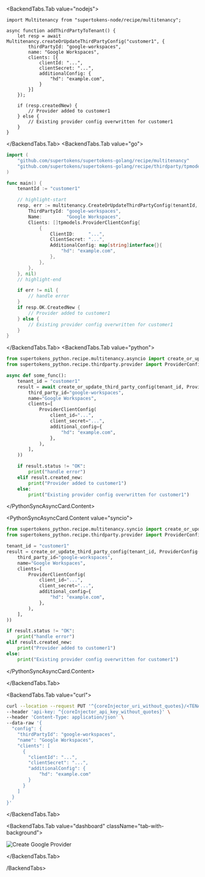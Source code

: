 

<BackendTabs enableCurl enableDashboard isSubTab={true}>

<BackendTabs.Tab value="nodejs">

```tsx
import Multitenancy from "supertokens-node/recipe/multitenancy";

async function addThirdPartyToTenant() {
    let resp = await Multitenancy.createOrUpdateThirdPartyConfig("customer1", {
        thirdPartyId: "google-workspaces",
        name: "Google Workspaces",
        clients: [{
            clientId: "...",
            clientSecret: "...",
            additionalConfig: {
                "hd": "example.com",
            }
        }]
    });

    if (resp.createdNew) {
        // Provider added to customer1
    } else {
        // Existing provider config overwritten for customer1
    }
}
```

</BackendTabs.Tab>
<BackendTabs.Tab value="go">

```go
import (
	"github.com/supertokens/supertokens-golang/recipe/multitenancy"
	"github.com/supertokens/supertokens-golang/recipe/thirdparty/tpmodels"
)

func main() {
	tenantId := "customer1"

	// highlight-start
	resp, err := multitenancy.CreateOrUpdateThirdPartyConfig(tenantId, tpmodels.ProviderConfig{
		ThirdPartyId: "google-workspaces",
		Name:         "Google Workspaces",
		Clients: []tpmodels.ProviderClientConfig{
			{
				ClientID:     "...",
				ClientSecret: "...",
                AdditionalConfig: map[string]interface{}{
                    "hd": "example.com",
                },
			},
		},
	}, nil)
	// highlight-end

	if err != nil {
		// handle error
	}
	if resp.OK.CreatedNew {
		// Provider added to customer1
	} else {
		// Existing provider config overwritten for customer1
	}
}
```

</BackendTabs.Tab>
<BackendTabs.Tab value="python">

<PythonSyncAsyncCard>
<PythonSyncAsyncCard.Content value="asyncio">


```python
from supertokens_python.recipe.multitenancy.asyncio import create_or_update_third_party_config
from supertokens_python.recipe.thirdparty.provider import ProviderConfig, ProviderClientConfig

async def some_func():
    tenant_id = "customer1"
    result = await create_or_update_third_party_config(tenant_id, ProviderConfig(
        third_party_id="google-workspaces",
        name="Google Workspaces",
        clients=[
            ProviderClientConfig(
                client_id="...",
                client_secret="...",
                additional_config={
                    "hd": "example.com",
                },
            ),
        ],
    ))

    if result.status != "OK":
        print("handle error")
    elif result.created_new:
        print("Provider added to customer1")
    else:
        print("Existing provider config overwritten for customer1")
```


</PythonSyncAsyncCard.Content>

<PythonSyncAsyncCard.Content value="syncio">


```python
from supertokens_python.recipe.multitenancy.syncio import create_or_update_third_party_config
from supertokens_python.recipe.thirdparty.provider import ProviderConfig, ProviderClientConfig

tenant_id = "customer1"
result = create_or_update_third_party_config(tenant_id, ProviderConfig(
    third_party_id="google-workspaces",
    name="Google Workspaces",
    clients=[
        ProviderClientConfig(
            client_id="...",
            client_secret="...",
            additional_config={
                "hd": "example.com",
            },
        ),
    ],
))

if result.status != "OK":
    print("handle error")
elif result.created_new:
    print("Provider added to customer1")
else:
    print("Existing provider config overwritten for customer1")
```


</PythonSyncAsyncCard.Content>
</PythonSyncAsyncCard>

</BackendTabs.Tab>

<BackendTabs.Tab value="curl">

```bash
curl --location --request PUT '^{coreInjector_uri_without_quotes}/<TENANT_ID>/recipe/multitenancy/config/thirdparty' \
--header 'api-key: ^{coreInjector_api_key_without_quotes}' \
--header 'Content-Type: application/json' \
--data-raw '{
  "config": {
    "thirdPartyId": "google-workspaces",
    "name": "Google Workspaces",
    "clients": [
      {
        "clientId": "...",
        "clientSecret": "...",
        "additionalConfig": {
            "hd": "example.com"
        }
      }
    ]
  }
}'
```

</BackendTabs.Tab>

<BackendTabs.Tab value="dashboard" className="tab-with-background">

<img src="/img/dashboard/tenant-management/create-provider/create-google-workspaces.gif" alt="Create Google Provider"/>

</BackendTabs.Tab>

</BackendTabs>
/BackendTabs>
